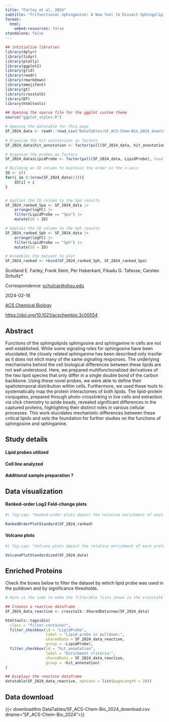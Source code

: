 ```yaml
---
title: "Farley et al. 2024"
subtitle: "Trifunctional Sphinganine: A New Tool to Dissect Sphingolipid Function"
format: 
  html:
    embed-resources: false
standalone: false
---
```


```r
## intitialize libraries
library(dplyr)
library(tidyr)
library(plotly)
library(ggplot2)
library(grid)
library(readr)
library(rmarkdown)
library(emojifont)
library(gt)
library(crosstalk)
library(DT)
library(htmltools)

## Opening the source file for the ggplot custom theme
source("ggplot_styles.R")

# Opening the datatable for this page
SF_2024_data <- readr::read_csv("DataTables/SF_ACS-Chem-Bio_2024_download.csv")
 
# Organize the hit annotations as factors
SF_2024_data$hit_annotation <- factor(pull(SF_2024_data, hit_annotation), levels = c("enriched hit", "hit", "enriched candidate", "candidate", "no hit", "NA"), ordered = TRUE)

# Organize the probes as factors
SF_2024_data$LipidProbe <- factor(pull(SF_2024_data, LipidProbe), levels = c("Spa", "Sph", "8-3 FA", "1-10 FA"), ordered = TRUE)

# Building an ID column to maintain the order on the x-axis
ID <- c()
for(i in 0:(nrow(SF_2024_data)/2)){
	ID[i] = i
}


# Applies the ID column to the Spa results
SF_2024_ranked_Spa <- SF_2024_data |>
    arrange(logFC) |>
	filter(LipidProbe == "Spa") |>
	mutate(ID = ID) 

# Applies the ID column to the Sph results
SF_2024_ranked_Sph <- SF_2024_data |>
    arrange(logFC) |>
	filter(LipidProbe == "Sph") |>
	mutate(ID = ID) 

# Assembles the dataset to plot
SF_2024_ranked <- rbind(SF_2024_ranked_Sph, SF_2024_ranked_Spa)
```

Scotland E. Farley, Frank Stein, Per Haberkant, Fikadu G. Tafesse, Carsten Schultz*

Correspondence: <schulcar@ohsu.edu>{target="_blank"}

2024-02-16

[ACS Chemical Biology](https://pubs.acs.org/doi/10.1021/acschembio.3c00554){target="_blank"}

<https://doi.org/10.1021/acschembio.3c00554>{target="_blank"}

## Abstract

Functions of the sphingolipids sphingosine and sphinganine in cells are not well established. While some signaling roles for sphingosine have been elucidated, the closely related sphinganine has been described only insofar as it does not elicit many of the same signaling responses. The underlying mechanisms behind the cell biological differences between these lipids are not well understood. Here, we prepared multifunctionalized derivatives of the two lipid species that only differ in a single double bond of the carbon backbone. Using these novel probes, we were able to define their spatiotemporal distribution within cells. Furthermore, we used these tools to systematically map the protein interactomes of both lipids. The lipid-protein conjugates, prepared through photo-crosslinking in live cells and extraction via click chemistry to azide beads, revealed significant differences in the captured proteins, highlighting their distinct roles in various cellular processes. This work elucidates mechanistic differences between these critical lipids and sets the foundation for further studies on the functions of sphingosine and sphinganine.


::: {.callout-note collapse="true"}

## Study details

#### Lipid probes utilized

#### Cell line analyzed

#### Additional sample preparation <span class="help-symbol" title="e.g. sub-cellular fractionation, depletion, etc.">?</span>
:::


## Data visualization

#### Ranked-order Log2 Fold-change plots

:::{.border}
```r
#| fig-cap: "Ranked-order plots depict the relative enrichment of each protein versus control (y-axis) from lowest to highest. The left panel depicts the results of a pulldown using trifunctionalized phosphatidic acid; the right panel depicts the results of the pulldown using trifunctionalized phosphatidylethanolamine. Black proteins are unenriched or depleted in the presence of probe, Purple proteins are enriched to the probe but fall below a FDR or p-value threshold of significance, and Orange proteins surpass the threshold of significance (need details of threshold)."

RankedOrderPlotStandard(SF_2024_ranked)
```
:::

#### Volcano plots

:::{.border}
```r
#| fig-cap: "Volcano plots depict the relative enrichment of each protein versus control (x-axis) and the statistical significance of each protein following a Student's t-test (y-axis, -log10 transformed). The left panel depicts the results of a pulldown using trifunctionalized phosphatidic acid; the right panel depicts the results of the pulldown using trifunctionalized phosphatidylethanolamine. Black proteins are unenriched or depleted in the presence of probe, Purple proteins are enriched to the probe but fall below a FDR or p-value threshold of significance, and Orange proteins surpass the threshold of significance (need details of threshold)."

VolcanoPlotStandardized(SF_2024_data)

```
:::

## Enriched Proteins


Check the boxes below to filter the dataset by which lipid probe was used in the pulldown and by significance thresholds.


:::{.border}
```r

# Here is the code to make the filterable lists shown in the crosstalk table below

## Creates a reactive dataframe
SF_2024_data_reactive <- crosstalk::SharedData$new(SF_2024_data)

htmltools::tags$div(
  class = "filter-container",
  filter_checkbox(id = "LipidProbe",
                  label = "Lipid probe in pulldown:", 
                  sharedData = SF_2024_data_reactive,
                  group = ~LipidProbe),
  filter_checkbox(id = "hit_annotation",
                  label = "Enrichment criteria:", 
                  sharedData = SF_2024_data_reactive,
                  group = ~hit_annotation)
)

## Displays the reactive dataframe
datatable(SF_2024_data_reactive, options = list(pageLength = 20))

```
:::

## Data download

{{< downloadthis DataTables/SF_ACS-Chem-Bio_2024_download.csv dname="SF_ACS-Chem-Bio_2024">}}

